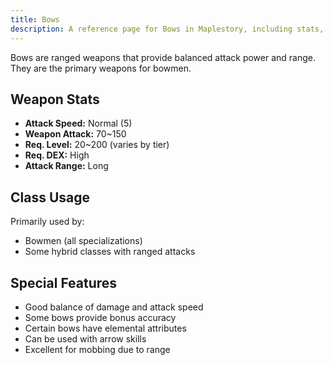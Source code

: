 ```yaml
---
title: Bows
description: A reference page for Bows in Maplestory, including stats, usage, and benefits.
---
```


Bows are ranged weapons that provide balanced attack power and range. They are the primary weapons for bowmen.

## Weapon Stats

* **Attack Speed:** Normal (5)
* **Weapon Attack:** 70~150
* **Req. Level:** 20~200 (varies by tier)
* **Req. DEX:** High
* **Attack Range:** Long

## Class Usage

Primarily used by:
* Bowmen (all specializations)
* Some hybrid classes with ranged attacks

## Special Features

* Good balance of damage and attack speed
* Some bows provide bonus accuracy
* Certain bows have elemental attributes
* Can be used with arrow skills
* Excellent for mobbing due to range


<EquipmentLayout category="bow"></EquipmentLayout>
